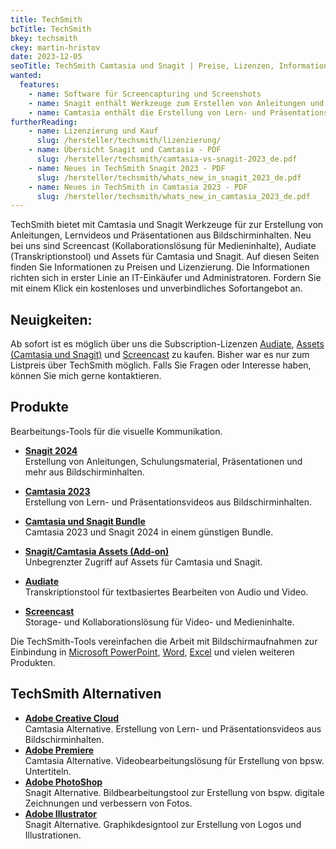 ```yaml
---
title: TechSmith
bcTitle: TechSmith
bkey: techsmith
ckey: martin-hristov
date: 2023-12-05
seoTitle: TechSmith Camtasia und Snagit | Preise, Lizenzen, Informationen
wanted:
  features:
    - name: Software für Screencapturing und Screenshots
    - name: Snagit enthält Werkzeuge zum Erstellen von Anleitungen und Präsentationen aus Bildschirmaufnahmen
    - name: Camtasia enthält die Erstellung von Lern- und Präsentationsvideos aus Bildschirminhalten
furtherReading:
    - name: Lizenzierung und Kauf
      slug: /hersteller/techsmith/lizenzierung/
    - name: Übersicht Snagit und Camtasia - PDF
      slug: /hersteller/techsmith/camtasia-vs-snagit-2023_de.pdf
    - name: Neues in TechSmith Snagit 2023 - PDF
      slug: /hersteller/techsmith/whats_new_in_snagit_2023_de.pdf
    - name: Neues in TechSmith in Camtasia 2023 - PDF
      slug: /hersteller/techsmith/whats_new_in_camtasia_2023_de.pdf
---
```




<Intro>

TechSmith bietet mit Camtasia und Snagit Werkzeuge für zur Erstellung von Anleitungen, Lernvideos und Präsentationen aus Bildschirminhalten. Neu bei uns sind Screencast (Kollaborationslösung für Medieninhalte), Audiate (Transkriptionstool) und Assets für Camtasia und Snagit. Auf diesen Seiten finden Sie Informationen zu Preisen und Lizenzierung. Die Informationen richten sich in erster Linie an IT-Einkäufer und Administratoren. Fordern Sie mit einem Klick ein kostenloses und unverbindliches Sofortangebot an.

</Intro>

<TOC />


## Neuigkeiten:

Ab sofort ist es möglich über uns die Subscription-Lizenzen [Audiate](/hersteller/techsmith/audiate/), [Assets (Camtasia und Snagit)](/hersteller/techsmith/assets/) und [Screencast](/hersteller/techsmith/screencast/) zu kaufen. Bisher war es nur zum Listpreis über TechSmith möglich. Falls Sie Fragen oder Interesse haben, können Sie mich gerne kontaktieren.

## Produkte

Bearbeitungs-Tools für die visuelle Kommunikation.

<ArrowList>

- **[Snagit 2024](/hersteller/techsmith/snagit/)**<br/>
Erstellung von Anleitungen, Schulungsmaterial, Präsentationen und mehr aus Bildschirminhalten.

- **[Camtasia 2023](/hersteller/techsmith/camtasia/)** <br />
Erstellung von Lern- und Präsentationsvideos aus Bildschirminhalten.

- **[Camtasia und Snagit Bundle](/hersteller/techsmith/camtasia-snagit-bundle/)**<br />
Camtasia 2023 und Snagit 2024 in einem günstigen Bundle.

- **[Snagit/Camtasia Assets (Add-on)](/hersteller/techsmith/assets/)** <br />
Unbegrenzter Zugriff auf Assets für Camtasia und Snagit.

- **[Audiate](/hersteller/techsmith/audiate/)** <br />
Transkriptionstool für textbasiertes Bearbeiten von Audio und Video.

- **[Screencast](/hersteller/techsmith/screencast/)** <br />
Storage- und Kollaborationslösung für Video- und Medieninhalte.



</ArrowList>

Die TechSmith-Tools vereinfachen die Arbeit mit Bildschirmaufnahmen zur Einbindung in [Microsoft PowerPoint](/hersteller/microsoft/office/einzelprodukte/powerpoint-2021/), [Word](/hersteller/microsoft/office/einzelprodukte/word-2021/), [Excel](/hersteller/microsoft/office/einzelprodukte/excel-2021/) und vielen weiteren Produkten.

## TechSmith Alternativen

<ArrowList>

- **[Adobe Creative Cloud](/hersteller/adobe/creative-cloud-for-teams/)** <br />
Camtasia Alternative. Erstellung von Lern- und Präsentationsvideos aus Bildschirminhalten.
- **[Adobe Premiere](/hersteller/adobe/creative-cloud-einzelprodukte/premiere-pro-cc/)** <br />
Camtasia Alternative. Videobearbeitungslösung für Erstellung von bpsw. Untertiteln.
- **[Adobe PhotoShop](/hersteller/adobe/creative-cloud-einzelprodukte/premiere-pro-cc/)** <br />
Snagit Alternative. Bildbearbeitungstool zur Erstellung von bspw. digitale Zeichnungen und verbessern von Fotos.
- **[Adobe Illustrator](/hersteller/adobe/creative-cloud-einzelprodukte/illustrator-cc/)** <br />
Snagit Alternative. Graphikdesigntool zur Erstellung von Logos und Illustrationen.

</ArrowList>
